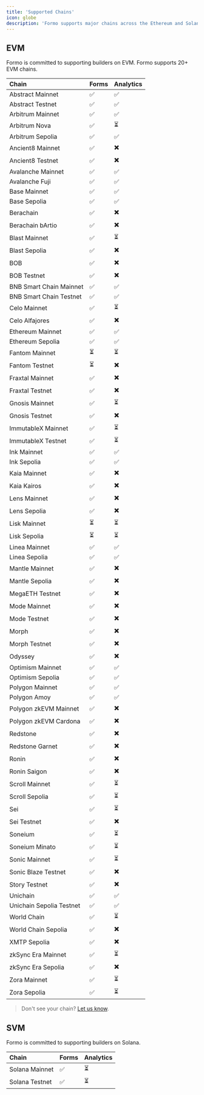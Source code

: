```yaml
---
title: 'Supported Chains'
icon: globe
description: 'Formo supports major chains across the Ethereum and Solana ecosystems such as Ethereum, Arbitrum, Optimism, Polygon, Base, and more. Leverage onchain analytics and attribution on your favourite chains.'
---
```


## EVM

Formo is committed to supporting builders on EVM. Formo supports 20+ EVM chains.

| Chain                     | Forms | Analytics |
|:--------------------------|:------|:---------|
| Abstract Mainnet          | ✅    | ✅        |
| Abstract Testnet          | ✅    | ✅        |
| Arbitrum Mainnet          | ✅    | ✅        |
| Arbitrum Nova             | ✅    | ⏳          |
| Arbitrum Sepolia          | ✅    | ✅        |
| Ancient8 Mainnet          | ✅    | ✖️          |
| Ancient8 Testnet          | ✅    | ✖️          |
| Avalanche Mainnet         | ✅    | ✅          |
| Avalanche Fuji            | ✅    | ✅          |
| Base Mainnet              | ✅    | ✅        |
| Base Sepolia              | ✅    | ✅        |
| Berachain                 | ✅    | ✖️          |
| Berachain bArtio          | ✅    | ✖️          |
| Blast Mainnet             | ✅    | ⏳          |
| Blast Sepolia             | ✅    | ✖️          |
| BOB                       | ✅    | ✖️          |
| BOB Testnet               | ✅    | ✖️          |
| BNB Smart Chain Mainnet   | ✅    | ✅        |
| BNB Smart Chain Testnet   | ✅    | ✅        |
| Celo Mainnet              | ✅    | ⏳          |
| Celo Alfajores            | ✅    | ✖️          |
| Ethereum Mainnet          | ✅    | ✅        |
| Ethereum Sepolia          | ✅    | ✅        |
| Fantom Mainnet           | ⏳    |  ⏳         |
| Fantom Testnet           | ⏳    |  ✖️         |
| Fraxtal Mainnet           | ✅    |  ✖️         |
| Fraxtal Testnet           | ✅    |  ✖️         |
| Gnosis Mainnet            | ✅    |  ⏳         |
| Gnosis Testnet            | ✅    |  ✖️        |
| ImmutableX Mainnet        | ✅    |  ⏳         |
| ImmutableX Testnet        | ✅    |  ⏳         |
| Ink Mainnet               | ✅    |  ✅         |
| Ink Sepolia               | ✅    |  ✅         |
| Kaia Mainnet              | ✅    |  ✖️         |
| Kaia Kairos               | ✅    |  ✖️         |
| Lens Mainnet              | ✅    |  ✖️         |
| Lens Sepolia              | ✅    |  ✖️         |
| Lisk Mainnet             | ⏳    |  ⏳       |
| Lisk Sepolia             | ⏳    |  ⏳       |
| Linea Mainnet             | ✅    |  ✅       |
| Linea Sepolia             | ✅    |  ✅       |
| Mantle Mainnet            | ✅    |   ✖️        |
| Mantle Sepolia            | ✅    |   ✖️        |
| MegaETH Testnet           | ✅    |   ✖️        |
| Mode Mainnet              | ✅    |   ✖️        |
| Mode Testnet              | ✅    |   ✖️        |
| Morph                     | ✅    |   ✖️        |
| Morph Testnet             | ✅    |  ✖️         |
| Odyssey                   | ✅    |  ✖️         |
| Optimism Mainnet          | ✅    | ✅        |
| Optimism Sepolia          | ✅    | ✅        |
| Polygon Mainnet           | ✅    | ✅        |
| Polygon Amoy              | ✅    | ✅        |
| Polygon zkEVM Mainnet     | ✅    | ✖️          |
| Polygon zkEVM Cardona     | ✅    | ✖️          |
| Redstone                  | ✅    |  ✖️         |
| Redstone Garnet           | ✅    |  ✖️         |
| Ronin                     | ✅    |  ✖️         |
| Ronin Saigon              | ✅    |  ✖️        |
| Scroll Mainnet            | ✅    |   ⏳        |
| Scroll Sepolia            | ✅    |   ⏳        |
| Sei                       | ✅    |   ⏳        |
| Sei Testnet               | ✅    |   ✖️        |
| Soneium                   | ✅    |   ⏳        |
| Soneium Minato            | ✅    |   ⏳        |
| Sonic Mainnet             | ✅    |   ⏳       |
| Sonic Blaze Testnet       | ✅    |   ✖️        |
| Story Testnet             | ✅    |   ✖️        |
| Unichain                  | ✅    |   ✅        |
| Unichain Sepolia Testnet  | ✅    |   ✅        |
| World Chain               | ✅    |   ⏳        |
| World Chain Sepolia       | ✅    |   ✖️        |
| XMTP Sepolia              | ✅    |   ✖️        |
| zkSync Era Mainnet        | ✅    |   ⏳       |
| zkSync Era Sepolia        | ✅    |   ✖️        |
| Zora Mainnet              | ✅    |   ⏳        |
| Zora Sepolia              | ✅    |   ⏳        |

> Don't see your chain? [Let us know](mailto:support@formo.so).

## SVM

Formo is committed to supporting builders on Solana.

| Chain                     | Forms | Analytics |
|:--------------------------|:------|:---------|
| Solana Mainnet          | ✅    | ⏳        |
| Solana Testnet          | ✅    | ⏳        |